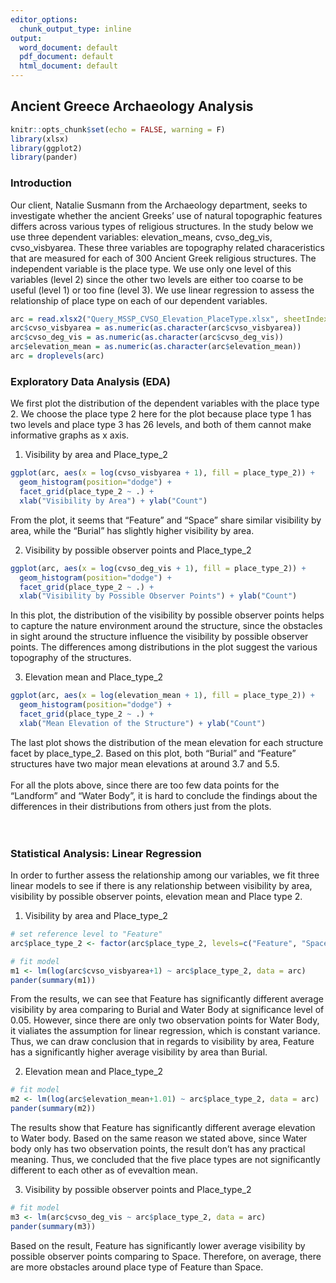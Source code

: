 ```yaml
---
editor_options:
  chunk_output_type: inline
output:
  word_document: default
  pdf_document: default
  html_document: default
---
```


## Ancient Greece Archaeology Analysis

```r
knitr::opts_chunk$set(echo = FALSE, warning = F)
library(xlsx)
library(ggplot2)
library(pander)
```

### Introduction
   Our client, Natalie Susmann from the Archaeology department, seeks to investigate whether the ancient Greeks' use of natural topographic features differs across various types of religious structures. In the study below we use three dependent variables: elevation_means, cvso_deg_vis, cvso_visbyarea. These three variables are topography related characeristics that are measured for each of 300 Ancient Greek religious structures. The independent variable is the place type. We use only one level of this variables (level 2) since the other two levels are either too coarse to be useful (level 1) or too fine (level 3). We use linear regression to assess the relationship of place type on each of our dependent variables. 

```r
arc = read.xlsx2("Query_MSSP_CVSO_Elevation_PlaceType.xlsx", sheetIndex = 1)
arc$cvso_visbyarea = as.numeric(as.character(arc$cvso_visbyarea))
arc$cvso_deg_vis = as.numeric(as.character(arc$cvso_deg_vis))
arc$elevation_mean = as.numeric(as.character(arc$elevation_mean))
arc = droplevels(arc)
```

### Exploratory Data Analysis (EDA)  

We first plot the distribution of the dependent variables with the place type 2. We choose the place type 2 here for the plot because place type 1 has two levels and place type 3 has 26 levels, and both of them cannot make informative graphs as x axis.

1. Visibility by area and Place_type_2
```r
ggplot(arc, aes(x = log(cvso_visbyarea + 1), fill = place_type_2)) +
  geom_histogram(position="dodge") + 
  facet_grid(place_type_2 ~ .) + 
  xlab("Visibility by Area") + ylab("Count")
```

From the plot, it seems that "Feature" and "Space" share similar visibility by area, while the "Burial" has slightly higher visibility by area.  

2. Visibility by possible observer points and Place_type_2
```r
ggplot(arc, aes(x = log(cvso_deg_vis + 1), fill = place_type_2)) +
  geom_histogram(position="dodge") + 
  facet_grid(place_type_2 ~ .) + 
  xlab("Visibility by Possible Observer Points") + ylab("Count")
```

In this plot, the distribution of the visibility by possible observer points helps to capture the nature environment around the structure, since the obstacles in sight around the structure influence the visibility by possible observer points. The differences among distributions in the plot suggest the various topography of the structures.  

3. Elevation mean and Place_type_2
```r
ggplot(arc, aes(x = log(elevation_mean + 1), fill = place_type_2)) +
  geom_histogram(position="dodge") + 
  facet_grid(place_type_2 ~ .) + 
  xlab("Mean Elevation of the Structure") + ylab("Count")
```

The last plot shows the distribution of the mean elevation for each structure facet by place_type_2. Based on this plot, both "Burial" and "Feature" structures have two major mean elevations at around 3.7 and 5.5.  
\
For all the plots above, since there are too few data points for the "Landform" and "Water Body", it is hard to conclude the findings about the differences in their distributions from others just from the plots.  
\
\

### Statistical Analysis: Linear Regression

In order to further assess the relationship among our variables, we fit three linear models to see if there is any relationship between visibility by area, visibility by possible observer points, elevation mean and Place type 2.

1. Visibility by area and Place_type_2
```r
# set reference level to "Feature"
arc$place_type_2 <- factor(arc$place_type_2, levels=c("Feature", "Space", "Burial", "Landform", "Water Body")) 

# fit model
m1 <- lm(log(arc$cvso_visbyarea+1) ~ arc$place_type_2, data = arc)
pander(summary(m1))
```

From the results, we can see that Feature has significantly different average visibility by area comparing to Burial and Water Body at significance level of 0.05. However, since there are only two observation points for Water Body, it vialiates the assumption for linear regression, which is constant variance. Thus, we can draw conclusion that in regards to visibility by area, Feature has a significantly higher average visibility by area than Burial.

2. Elevation mean and Place_type_2
```r
# fit model
m2 <- lm(log(arc$elevation_mean+1.01) ~ arc$place_type_2, data = arc)
pander(summary(m2))
```
The results show that Feature has significantly different average elevation to Water body. Based on the same reason we stated above, since Water body only has two observation points, the result don't has any practical meaning. Thus, we concluded that the five place types are not significantly different to each other as of evevaltion mean.

3. Visibility by possible observer points and Place_type_2
```r
# fit model
m3 <- lm(arc$cvso_deg_vis ~ arc$place_type_2, data = arc)
pander(summary(m3))
```
Based on the result, Feature has significantly lower average visibility by possible observer points comparing to Space. Therefore, on average, there are more obstacles around place type of Feature than Space.
